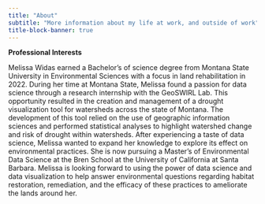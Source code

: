 ```yaml
---
title: "About"
subtitle: "More information about my life at work, and outside of work"
title-block-banner: true
---
```


**Professional Interests**

Melissa Widas earned a Bachelor's of science degree from Montana State University in Environmental Sciences with a focus in land rehabilitation in 2022. During her time at Montana State, Melissa found a passion for data science through a research internship with the GeoSWIRL Lab. This opportunity resulted in the creation and management of a drought visualization tool for watersheds across the state of Montana. The development of this tool relied on the use of geographic information sciences and performed statistical analyses to highlight watershed change and risk of drought within watersheds. After experiencing a taste of data science, Melissa wanted to expand her knowledge to explore its effect on environmental practices. She is now pursuing a Master's of Environmental Data Science at the Bren School at the University of California at Santa Barbara. Melissa is looking forward to using the power of data science and data visualization to help answer environmental questions regarding habitat restoration, remediation, and the efficacy of these practices to ameliorate the lands around her.
